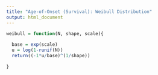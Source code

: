 ```yaml
---
title: "Age-of-Onset (Survival): Weibull Distribution"
output: html_document
---
```


```r
weibull = function(N, shape, scale){
  
  base = exp(scale)
  u = log(1-runif(N))
  return((-1*u/base)^(1/shape))
  
}
```